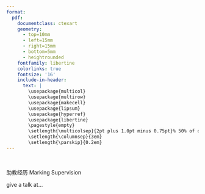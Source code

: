 ```yaml
---
format:
  pdf:
    documentclass: ctexart
    geometry:
      - top=10mm
      - left=15mm
      - right=15mm
      - bottom=5mm
      - heightrounded
    fontfamily: libertine
    colorlinks: true
    fontsize: '16'
    include-in-header:
      text: |
        \usepackage{multicol}
        \usepackage{multirow}
        \usepackage{makecell}
        \usepackage{lipsum}
        \usepackage{hyperref}
        \usepackage{libertine}
        \pagestyle{empty}
        \setlength{\multicolsep}{2pt plus 1.0pt minus 0.75pt}% 50% of original values
        \setlength{\columnsep}{3em}
        \setlength{\parskip}{0.2em}
---
```



<!-- TITLE -->
\begin{huge}
\begin{center}

{\bf 王 鹏翔  \ \ \ WANG PENGXIANG}

\end{center}
\end{huge}

<!-- CONTACT INFO -->
\begin{center}
shawn.pxwang@gmail.com ∙ \href{https://www.linkedin.com/in/pengxiang-wang-25643b1a5/}{领英主页} ∙ \href{https://github.com/pengxiang-wang}{GitHub} ∙ \href{https://scholar.google.com/citations?user=RkFkhpAAAAAJ&hl=zh}{Google 学术}
\end{center}
\vspace{15pt}




<!-- EDUCATION: 1ST BULLET -->
\begin{large}
{\bf 教育经历}
\vspace{0.25em}
\hrule
\vspace{0.25em}
\begin{tabular}{clr}
    \multirow{2}{*}{
    \includegraphics[height=2em]{../assets/uob-logo-simple.jpg}
     }
&{\bf \href{https://www.bristol.ac.uk}{英国布里斯托大学}, \href{https://www.bristol.ac.uk/engineering/schools/eng-maths-tech/}{工程数学与技术学院}}
&2023.12 - 2024.12\\
&
访问学者, 导师: \href{https://research-information.bris.ac.uk/en/persons/weiru-liu}{Weiru Liu 教授}, \href{https://people.uwe.ac.uk/Person/JunHong}{Jun Hong 教授}& \\
\end{tabular}


\vspace{0.25em}
\begin{tabular}{clr}
    \multirow{2}{*}{
    \includegraphics[height=2em]{../assets/pku-logo-simple.png}
     }
&{\bf \href{https://english.pku.edu.cn}{北京大学}, \href{http://english.math.pku.edu.cn}{数学科学学院}}
& 2020.09 - 至今\\
&
博士生, 应用数学专业, 导师: \href{http://english.math.pku.edu.cn//Faculty/Facuity/ALL/old_site_Faculty_ALL_2_80.htm}{牟克典副教授}\\
\end{tabular}



\vspace{0.25em}
\begin{tabular}{clr}
    \multirow{2}{*}{
    \includegraphics[height=2em]{../assets/bit-logo-simple.jpg}
     }
&{\bf \href{https://english.bit.edu.cn}{北京理工大学}, \href{https://math.bit.edu.cn}{数学与统计学院}}
&Aug 2016 - Jul 2020\\
&
理学学士, 信息与计算科学专业\\
\end{tabular}

\end{large}



\vspace{0.25em}

<!-- PUBLICATIONS -->
\begin{large}
{\bf 发表文章}
\vspace{0.25em}
\hrule
\vspace{0.25em}


\begin{tabular}{lr}
{\bf \href{https://link.springer.com/chapter/10.1007/978-3-031-70352-2_9}{AdaHAT: Adaptive Hard Attention to the Task in Task-Incremental Learning}}
&ECML PKDD 2024\\
& \\
\end{tabular}
\end{large}\


助教经历 Marking Supervision

give a talk at...
